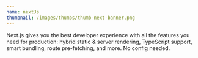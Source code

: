 ```yaml
---
name: nextJs
thumbnail: /images/thumbs/thumb-next-banner.png
---
```


Next.js gives you the best developer experience with all the features you need for production: hybrid static & server rendering, TypeScript support, smart bundling, route pre-fetching, and more. No config needed.
